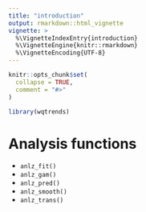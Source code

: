 ```yaml
---
title: "introduction"
output: rmarkdown::html_vignette
vignette: >
  %\VignetteIndexEntry{introduction}
  %\VignetteEngine{knitr::rmarkdown}
  %\VignetteEncoding{UTF-8}
---
```


```r
knitr::opts_chunk$set(
  collapse = TRUE,
  comment = "#>"
)
```

```r
library(wqtrends)
```

# Analysis functions

* `anlz_fit()`
* `anlz_gam()`
* `anlz_pred()`
* `anlz_smooth()`
* `anlz_trans()`
